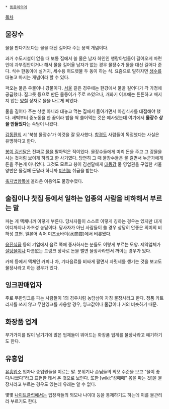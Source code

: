 * [[동음이의어]]

[[목차]]

== 물장수 ==
물을 판다기보다는 물을 대신 길어다 주는 용역 개념이다.

과거 수도시설이 없을 때 보통 집에서 쓸 물은 남자 하인인 행랑아범들이 길어오게 마련인데 과부집안이거나 해서 물을 길어올 남자가 없는 경우 물장수가 물을 대신 길어다 준다. 식수 한동이에 설거지, 세수용 허드렛물 두 동이 하는 식. 요즘으로 말하자면 [[생수]]를 대놓고 마시는 개념이라 할 수 있다.

퍼오는 물은 우물이나 강물이다. [[서울]] 같은 경우에는 한강에서 물을 길어다가 각 가정에 공급했다. 질그릇 등으로 만든 물동이가 주로 쓰였으나, 개화기 이후에는 튼튼하고 깨지지 않는 [[양철]] 상자로 물을 나르게 되었다.

물을 길어다 주는 삯뿐 아니라 대놓고 먹는 집에서 돌아가면서 아침식사를 대접해야 했다. 새벽부터 중노동을 한 끝이라 밥을 싹 쓸어먹는 것은 예사였는데 여기에서 '''물장수 상을 만들었다'''는 속담이 나왔다.

[[김동환]]의 시 '북청 물장수'가 이것을 잘 묘사했다. [[함경도]] 사람들이 독점했다는 사실은 유명하다고 한다.

[[봉이 김선달]]은 진짜로 [[물]]을 팔아먹은 적이있다. 물장수들에게 미리 돈을 주고 그 강물을 사는 것처럼 보이게 하려고 한 사기였다. 당연히 그 때 물장수들은 물 길면서 누군가에게 돈을 주는게 아니었다. 그것도 모르고 봉이 김선달에게 [[대동강]] 물 영업권을 구입한 서울 양반은 물길때 돈달라 하니까 [[미친놈]] 취급을 받는다.

[[축지법]]항목에 올라온 이용익도 물장수였다. 

== 술집이나 찻집 등에서 일하는 업종의 사람을 비하해서 부르는 말 ==
파는 게 액체니까 이렇게 부른다. 당사자들이 스스로 이렇게 칭하는 경우는 있지만 대개 어디까지나 자조성 농담이다. 당사자가 아닌 사람들이 쓸 경우 상당히 안좋은 의미의 비하성 표현. 일본어 속어 미즈쇼바이(水商買)에서 비롯됐다.

[[웅진식품]] 등의 기업에서 음료 쪽에 종사하시는 분들도 이렇게 부르는 모양. 제약업체가 [[설탕]]물이나 다름없는 드링크 장사로 돈을 벌면 물장사라면서 까이는 경우가 있다. 

카페 등에서 액체인 커피나 차, 기타음료를 비싸게 팔면서 자릿세를 챙기는 것을 보고도 물장사라고 하는 경우가 있다.

== 잉크판매업자 ==
주로 무한잉크를 파는 사람들이 1의 경우처럼 농담삼아 자칭 물장사라고 한다. 정품 카트리지를 쓰지 않고 무한잉크를 사용할 경우, 잉크값이나 물값이나 거의 비슷하기 때문.

== 화장품 업계 ==
부가가치를 많이 남기기에 많은 업체들이 뛰어드는 화장품 업계를 물장사라고 얘기하기도 한다.

== 유흥업 ==
[[유흥업소]] 업자나 종업원들을 이르는 말. 분위기나 손님들의 외모 수준을 보고 "물이 좋다/나쁘다"라고 표현한 데서 온 것으로 보인다. 또한 [wiki:"성매매" 몸을 파는 것]을 물장사라고 부르는 경우도 있는데 유래는 알 수 없다.

몇몇 [[나이트클럽]]에서는 입장객들의 외모나 나이대 등을 통제하기도 하는데 이를 물관리라 부르기도 한다.
